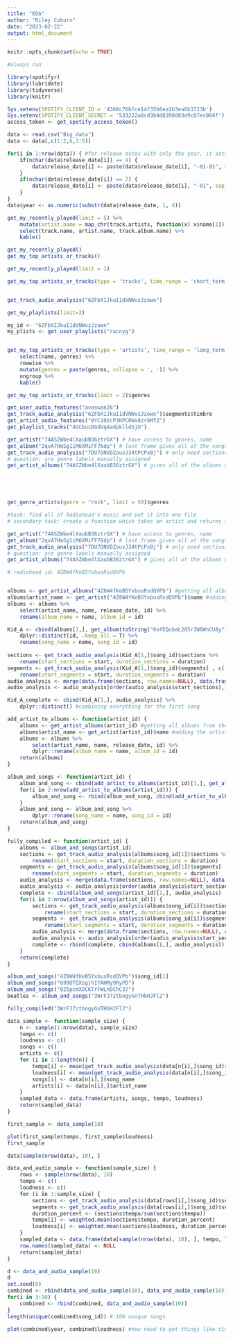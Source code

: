 ```yaml
---
title: "EDA"
author: "Riley Coburn"
date: "2023-02-22"
output: html_document
---
```


```r
knitr::opts_chunk$set(echo = TRUE)
```

```r
#always run

library(spotifyr)
library(lubridate)
library(tidyverse)
library(knitr)

Sys.setenv(SPOTIFY_CLIENT_ID = '4368c76bfce14f35b6ea1b3ea6b3723b')
Sys.setenv(SPOTIFY_CLIENT_SECRET = '533222a8cd3b4d8398d83e9c87ec084f')
access_token <- get_spotify_access_token()

data <- read.csv("Big_data")
data <- data[,c(1:2,6,3:5)]

for(i in 1:nrow(data)) { #for release dates with only the year, it sets it to be the first day of the year
    if(nchar(data$release_date[i]) == 4) {
        data$release_date[i] <- paste(data$release_date[i], "-01-01", sep = "")
    }
    if(nchar(data$release_date[i]) == 7) {
        data$release_date[i] <- paste(data$release_date[i], "-01", sep = "")
    }
}
data$year <- as.numeric(substr(data$release_date, 1, 4))
```

```r

get_my_recently_played(limit = 5) %>% 
    mutate(artist.name = map_chr(track.artists, function(x) x$name[1])) %>% 
    select(track.name, artist.name, track.album.name) %>% 
    kable()

get_my_recently_played()
get_my_top_artists_or_tracks()

get_my_recently_played(limit = 1) 

get_my_top_artists_or_tracks(type = 'tracks', time_range = 'short_term', limit = 5)$album.artists


get_track_audio_analysis("6ZFbXIJkuI1dVNWvzJzown")

get_my_playlists(limit=2)

my_id <- "6ZFbXIJkuI1dVNWvzJzown"
my_plists <- get_user_playlists("racnyg")


get_my_top_artists_or_tracks(type = 'artists', time_range = 'long_term', limit = 5) %>% 
    select(name, genres) %>% 
    rowwise %>% 
    mutate(genres = paste(genres, collapse = ', ')) %>% 
    ungroup %>% 
    kable()

get_my_top_artists_or_tracks(limit = 2)$genres

get_user_audio_features("avaswan26")
get_track_audio_analysis("6ZFbXIJkuI1dVNWvzJzown")$segments$timbre
get_artist_audio_features("0YC192cP3KPCRWx8zr8MfZ")
get_playlist_tracks("4GCbucDGdVq4adpklldSjO")

get_artist("74ASZWbe4lXaubB36ztrGX") # have access to genres, name
get_album("2qvA7HmSg1iM6XMiFF76dp") # last frame gives all of the songs and their IDs + names (but these will be availale once the audio analysis is completed)
get_track_audio_analysis("7DU7DNVDZouvJ34tPcPxBj") # only need sections and segements which gives all of the informative audio features
# question: are genre labels manually assigned 
get_artist_albums("74ASZWbe4lXaubB36ztrGX") # gives all of the albums of an artist





get_genre_artists(genre = "rock", limit = 50)$genres
```


```r
#task: find all of Radiohead's music and put it into one file
# secondary task: create a function which takes an artist and returns the data frame with all of their songs

get_artist("74ASZWbe4lXaubB36ztrGX") # have access to genres, name
get_album("2qvA7HmSg1iM6XMiFF76dp") # last frame gives all of the songs and their IDs + names (but these will be availale once the audio analysis is completed)
get_track_audio_analysis("7DU7DNVDZouvJ34tPcPxBj") # only need sections and segements which gives all of the informative audio features
# question: are genre labels manually assigned 
get_artist_albums("74ASZWbe4lXaubB36ztrGX") # gives all of the albums of an artist

# radiohead id: 4Z8W4fKeB5YxbusRsdQVPb


albums <- get_artist_albums("4Z8W4fKeB5YxbusRsdQVPb") #getting all albums from the artist
albums$artist_name <- get_artist("4Z8W4fKeB5YxbusRsdQVPb")$name #adding the artist name to the albums
albums <- albums %>%
    select(artist_name, name, release_date, id) %>%
    rename(album_name = name, album_id = id) 

Kid_A <- cbind(albums[1,], get_album(toString("6ofEQubaL265rIW6WnCU8y"))[[19]][[2]][,c("id", "name")]) %>% # adding the songs from the album to the dataset
    dplyr::distinct(id, .keep_all = T) %>%
    rename(song_name = name, song_id = id) 
    
sections <- get_track_audio_analysis(Kid_A[1,]$song_id)$sections %>%
    rename(start_sections = start, duration_sections = duration)
segments <- get_track_audio_analysis(Kid_A[1,]$song_id)$segments[ , c(-7:-4)] %>%
    rename(start_segments = start, duration_segments = duration)
audio_analysis <- merge(data.frame(sections, row.names=NULL), data.frame(segments, row.names=NULL), by = 0, all = TRUE)[-1]
audio_analysis <- audio_analysis[order(audio_analysis$start_sections),] # getting audio analysis for the the first song in the dataset

Kid_A_complete <- cbind(Kid_A[1,], audio_analysis) %>%
    dplyr::distinct() #combining everything for the first song
```

```r
add_artist_to_albums <- function(artist_id) {
    albums <- get_artist_albums(artist_id) #getting all albums from the artist
    albums$artist_name <- get_artist(artist_id)$name #adding the artist name to the albums
    albums <- albums %>%
        select(artist_name, name, release_date, id) %>%
        dplyr::rename(album_name = name, album_id = id) 
    return(albums)
}

album_and_songs <- function(artist_id) {
    album_and_song <- cbind(add_artist_to_albums(artist_id)[1,], get_album(toString(add_artist_to_albums(artist_id)$album_id[1]))[[19]][[2]][,c("id", "name")], row.names=NULL)
    for(i in 2:nrow(add_artist_to_albums(artist_id))) {
        album_and_song <- rbind(album_and_song, cbind(add_artist_to_albums(artist_id)[i,], get_album(toString(add_artist_to_albums(artist_id)$album_id[i]))[[19]][[2]][,c("id", "name")], row.names=NULL))
    }
    album_and_song <- album_and_song %>%
        dplyr::rename(song_name = name, song_id = id)
    return(album_and_song)
}

fully_compiled <- function(artist_id) {
    albums <- album_and_songs(artist_id)
    sections <- get_track_audio_analysis(albums$song_id[1])$sections %>%
        rename(start_sections = start, duration_sections = duration)
    segments <- get_track_audio_analysis(albums$song_id[1])$segments[ , c(-7:-4)] %>%
        rename(start_segments = start, duration_segments = duration)
    audio_analysis <- merge(data.frame(sections, row.names=NULL), data.frame(segments, row.names=NULL), by = 0, all = TRUE)[-1]
    audio_analysis <- audio_analysis[order(audio_analysis$start_sections),] 
    complete <- cbind(album_and_songs(artist_id)[1,], audio_analysis)
    for(i in 2:nrow(album_and_songs(artist_id))) {
        sections <- get_track_audio_analysis(albums$song_id[i])$sections %>%
            rename(start_sections = start, duration_sections = duration)
        segments <- get_track_audio_analysis(albums$song_id[i])$segments[ , c(-7:-4)] %>%
            rename(start_segments = start, duration_segments = duration)
        audio_analysis <- merge(data.frame(sections, row.names=NULL), data.frame(segments, row.names=NULL), by = 0, all = TRUE)[-1]
        audio_analysis <- audio_analysis[order(audio_analysis$start_sections),]
        complete <- rbind(complete, cbind(albums[i,], audio_analysis))
    }
    return(complete)
}

album_and_songs("4Z8W4fKeB5YxbusRsdQVPb")$song_id[1]
album_and_songs("699OTQXzgjhIYAHMy9RyPD")
album_and_songs("0Z5pcmXDCKTrFWLnDChC37")
beatles <- album_and_songs("3WrFJ7ztbogyGnTHbHJFl2")

fully_compiled("3WrFJ7ztbogyGnTHbHJFl2")


```

```r
data_sample <- function(sample_size) {
    n <- sample(1:nrow(data), sample_size)
    tempo <- c()
    loudness <- c()
    songs <- c()
    artists <- c()
    for (i in 1:length(n)) {
        tempo[i] <- mean(get_track_audio_analysis(data[n[i],]$song_id)$sections$tempo)
        loudness[i] <- mean(get_track_audio_analysis(data[n[i],]$song_id)$sections$loudness) # instead of a simple mean, take the weighted average over the course of the song since each time segment is different
        songs[i] <- data[n[i],]$song_name
        artists[i] <- data[n[i],]$artist_name
    }
    sampled_data <- data.frame(artists, songs, tempo, loudness)
    return(sampled_data)
}

first_sample <- data_sample(10)

plot(first_sample$tempo, first_sample$loudness)
first_sample

data[sample(nrow(data), 10), ]
```

```r
data_and_audio_sample <- function(sample_size) {
    rows <- sample(nrow(data), 10)
    tempo <- c()
    loudness <- c()
    for (i in 1:sample_size) {
        sections <- get_track_audio_analysis(data[rows[i],]$song_id)$sections
        segments <- get_track_audio_analysis(data[rows[i],]$song_id)$segments
        duration_percent <- (sections$tempo/sum(sections$tempo))
        tempo[i] <- weighted.mean(sections$tempo, duration_percent)
        loudness[i] <- weighted.mean(sections$loudness, duration_percent) 
    }
    sampled_data <- data.frame(data[sample(nrow(data), 10), ], tempo, loudness)
    row.names(sampled_data) <- NULL
    return(sampled_data)
}

d <- data_and_audio_sample(10)
d
set.seed(0)
combined <- rbind(data_and_audio_sample(10), data_and_audio_sample(10))
for(i in 3:10) {
    combined <- rbind(combined, data_and_audio_sample(10))
}
length(unique(combined$song_id)) # 100 unique songs

plot(combined$year, combined$loudness) #now need to get things like timbre, key, etc. in here so that i can compare them all
```


